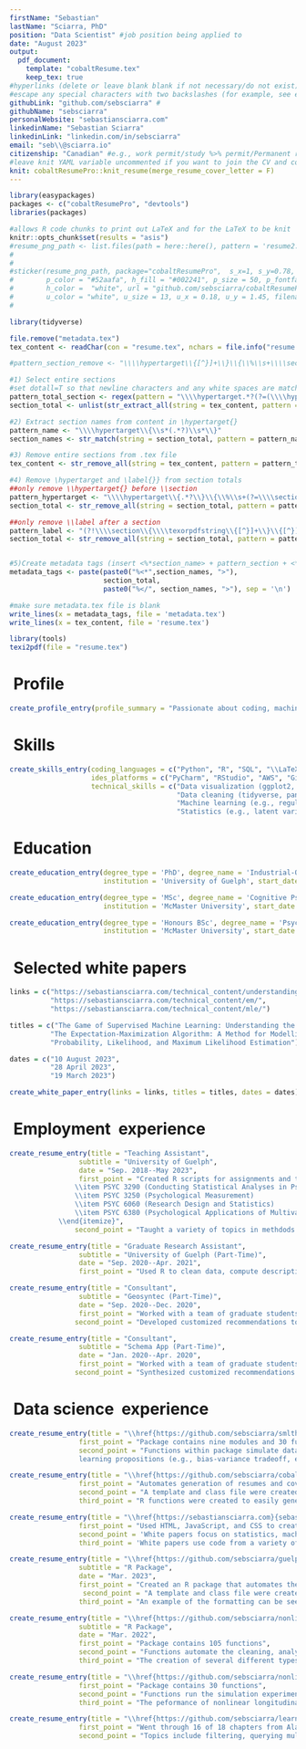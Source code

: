 ```yaml
---
firstName: "Sebastian"
lastName: "Sciarra, PhD"
position: "Data Scientist" #job position being applied to 
date: "August 2023" 
output: 
  pdf_document:
    template: "cobaltResume.tex"
    keep_tex: true
#hyperlinks (delete or leave blank blank if not necessary/do not exist)
#escape any special characters with two backslashes (for example, see email variable)
githubLink: "github.com/sebsciarra" #
githubName: "sebsciarra"
personalWebsite: "sebastiansciarra.com"
linkedinName: "Sebastian Sciarra"
linkedinLink: "linkedin.com/in/sebsciarra"
email: "seb\\@sciarra.io" 
citizenship: "Canadian" #e.g., work permit/study %>% permit/Permanent resident/citizen, etc.
#leave knit YAML variable uncommented if you want to join the CV and cover letter in one PDF
knit: cobaltResumePro::knit_resume(merge_resume_cover_letter = F)
---
```


```r
library(easypackages)
packages <- c("cobaltResumePro", "devtools")
libraries(packages)

#allows R code chunks to print out LaTeX and for the LaTeX to be knit
knitr::opts_chunk$set(results = "asis")
#resume_png_path <- list.files(path = here::here(), pattern = 'resume2.0_screen.png', recursive = TRUE, full.names = TRUE)
#
#
#sticker(resume_png_path, package="cobaltResumePro",  s_x=1, s_y=0.78, s_width=.38, s_height = .34, 
#        p_color = "#52aafa", h_fill = "#002241", p_size = 50, p_fontface = "bold", dpi = 1000, 
#        h_color =  "white", url = "github.com/sebsciarra/cobaltResumePro",
#        u_color = "white", u_size = 13, u_x = 0.18, u_y = 1.45, filename="resume_pro.png")
#

```

```r
library(tidyverse)

file.remove("metadata.tex")
tex_content <- readChar(con = "resume.tex", nchars = file.info("resume.tex")$size)

#pattern_section_remove <- "\\\\hypertarget\\{[^}]+\\}\\{\\%\\s+\\\\section\\{\\\\texorpdfstring\\{[^}]+\\}\\{[^}]+\\}\\}\\\\label\\{[^}]+\\}\\}"

#1) Select entire sections
#set dotall=T so that newline characters and any white spaces are matched 
pattern_total_section <- regex(pattern = "\\\\hypertarget.*?(?=(\\\\hypertarget|\\\\end\\{document))", dotall = TRUE)
section_total <- unlist(str_extract_all(string = tex_content, pattern = pattern_total_section))

#2) Extract section names from content in \hypertarget{}
pattern_name <- "\\\\hypertarget\\{\\s*(.*?)\\s*\\}"
section_names <- str_match(string = section_total, pattern = pattern_name)[ ,2]

#3) Remove entire sections from .tex file 
tex_content <- str_remove_all(string = tex_content, pattern = pattern_total_section)

#4) Remove \hypertarget and \label{}} from section totals 
##only remove \\hypertarget{} before \\section
pattern_hypertarget <- "\\\\hypertarget\\{.*?\\}\\{\\%\\s+(?=\\\\section\\{\\\\texorpdfstring\\{[^}]+\\}\\{[^}]+\\}\\}\\\\label\\{[^}]+\\})"
section_total <- str_remove_all(string = section_total, pattern = pattern_hypertarget)

##only remove \\label after a section 
pattern_label <- "(?!\\\\section\\{\\\\texorpdfstring\\{[^}]+\\}\\{[^}]+\\}\\}\\\\label\\{[^}]+\\})\\\\label\\{.*?\\}\\}"
section_total <- str_remove_all(string = section_total, pattern = pattern_label)


#5)Create metadata tags (insert <%*section_name> + pattern_section + <*section_name> into metadata.tex)
metadata_tags <- paste(paste0("%<*",section_names, ">"),  
                       section_total, 
                       paste0("%</", section_names, ">"), sep = '\n')

#make sure metadata.tex file is blank
write_lines(x = metadata_tags, file = 'metadata.tex')
write_lines(x = tex_content, file = 'resume.tex')

library(tools)
texi2pdf(file = "resume.tex")
```


# \faUser\ Profile 


```r
create_profile_entry(profile_summary = "Passionate about coding, machine learning, and statistics. Completed my PhD \\href{\\detokenize{https://atrium.lib.uoguelph.ca/server/api/core/bitstreams/8ed1891d-58ca-457b-b0d4-33a015fb2db9/content}}{\\textcolor{blue}{dissertation}} at the intersection of these fields to address a practical problem in Industrial-Organizational psychology and received the 2022/2023 Canadian Psychological Association Certificate of Academic Excellence for this work. In my dissertation, I coded and ran Monte Carlo simulations on an AWS instance to evaluate the performance of nonlinear longitudinal models. Writes white papers on machine learning topics at\ \\href{https://sebastiansciarra.com}{\\textcolor{blue}{sebastiansciarra.com}}. \\newline")
```

# \faCogs\ Skills 

```r
create_skills_entry(coding_languages = c("Python", "R", "SQL", "\\LaTeX", "Javascript", "HTML", "CSS"), 
                    ides_platforms = c("PyCharm", "RStudio", "AWS", "Git", "MySQL"), 
                    technical_skills = c("Data visualization (ggplot2, plotnine)", 
                                         "Data cleaning (tidyverse, pandas, numpy)", 
                                         "Machine learning (e.g., regularized regression, decision trees, random forests, mixture models)", 
                                         "Statistics (e.g., latent variable models, factor analysis, multilevel modelling)"))
```




# \faUniversity\ Education

```r
create_education_entry(degree_type = 'PhD', degree_name = 'Industrial-Organizational Psychology', 
                       institution = 'University of Guelph', start_date = 'Sep. 2018', end_date = 'May 2023')

create_education_entry(degree_type = 'MSc', degree_name = 'Cognitive Psychology', 
                       institution = 'McMaster University', start_date = 'Sep. 2016', end_date = 'June 2018')

create_education_entry(degree_type = 'Honours BSc', degree_name = 'Psychology, Neuroscience \\& Behaviour', 
                       institution = 'McMaster University', start_date = 'Sep. 2012', end_date = 'June 2016')
```

# \faCoffee\ Selected white papers

```r
links = c("https://sebastiansciarra.com/technical_content/understanding_ml/",
          "https://sebastiansciarra.com/technical_content/em/", 
          "https://sebastiansciarra.com/technical_content/mle/")

titles = c("The Game of Supervised Machine Learning: Understanding the Setup, Players, and Rules",
          "The Expectation-Maximization Algorithm: A Method for Modelling Mixtures of Distributions", 
          "Probability, Likelihood, and Maximum Likelihood Estimation")

dates = c("10 August 2023", 
          "28 April 2023", 
          "19 March 2023")

create_white_paper_entry(links = links, titles = titles, dates = dates)
```


# \faSuitcase\ Employment \ experience 

```r
create_resume_entry(title = "Teaching Assistant", 
                 subtitle = "University of Guelph", 
                 date = "Sep. 2018--May 2023", 
                 first_point = "Created R scripts for assignments and taught labs for the following courses in measurement and statistics: \\begin{itemize}   \\fontsize{8}{8}\\selectfont
                \\item PSYC 3290 (Conducting Statistical Analyses in Psychology)
                \\item PSYC 3250 (Psychological Measurement) 
                \\item PSYC 6060 (Research Design and Statistics)
                \\item PSYC 6380 (Psychological Applications of Multivariate Analysis)
            \\end{itemize}", 
                second_point = "Taught a variety of topics in methdods and statistics (e.g., regression with continuous and categorical [i.e., ANOVA] variables, \\textit{p} values, \\textit{p} hacking, hierarchical linear modelling, factor analysis, latent variable modelling, etc.)")
```


```r
create_resume_entry(title = "Graduate Research Assistant", 
                 subtitle = "University of Guelph (Part-Time)", 
                 date = "Sep. 2020--Apr. 2021", 
                 first_point = "Used R to clean data, compute descriptive statistics, and run regression analyses (with categorical and/or continuous variables) for organizational data on turnover, downsizing, and growth")
```

```r
create_resume_entry(title = "Consultant", 
                 subtitle = "Geosyntec (Part-Time)", 
                 date = "Sep. 2020--Dec. 2020", 
                 first_point = "Worked with a team of graduate students to improve the interview procedure", 
                second_point = "Developed customized recommendations to structure the interview procedure so that adverse hiring outcomes were reduced and skills were more rigorously evaluated")
```

```r
create_resume_entry(title = "Consultant", 
                 subtitle = "Schema App (Part-Time)", 
                 date = "Jan. 2020--Apr. 2020", 
                 first_point = "Worked with a team of graduate students to improve the onboarding of new employees", 
                second_point = "Synthesized customized recommendations by using literatures on realistic job previews, goal setting, and mentoring")
```





# \faCode\ Data science \ experience


```r
create_resume_entry(title = "\\href{https://github.com/sebsciarra/smltheory}{smltheory}", subtitle = "Python package", date = "Aug. 2023", 
                 first_point = "Package contains nine modules and 30 functions", 
                 second_point = "Functions within package simulate data sets and demonstrate propositions of supervised machine
                 learning propositions (e.g., bias-variance tradeoff, excess risk decomposition)") 
```


```r
create_resume_entry(title = "\\href{https://github.com/sebsciarra/cobaltResume}{cobaltResume}", subtitle = "R Package", date = "May 2023", 
                 first_point = "Automates generation of resumes and cover letters within RStudio", 
                 second_point = "A template and class file were created (\\textapprox 700 lines of \\LaTeX code) to specify a styling template that draws inspiration from the cobalt theme in the RStudio IDE", 
                 third_point = "R functions were created to easily generate resume entries and merge resume and cover letters into one PDF file")
```

```r
create_resume_entry(title = "\\href{https://sebastiansciarra.com}{sebastiansciarra.com}", subtitle = "Personal website", date = "Mar. 2023", 
                 first_point = "Used HTML, JavaScript, and CSS to create a personal website for writing white papers",
                 second_point = 'White papers focus on statistics, machine learning, and coding by explaining technical details, providing demonstrations, and conducting simulation experiments', 
                 third_point = 'White papers use code from a variety of languages to explain content. As an example, my post titled ``\\href{https://sebastiansciarra.com/coding_tricks/em_demo/}{\\textcolor{blue}{Coding and Visualizing the Expectation-Maximization Algorithm}}" used R, Python, and CSS code')
```

```r
create_resume_entry(title = "\\href{https://github.com/sebsciarra/guelphdown}{guelphdown}", 
                 subtitle = "R Package", 
                 date = "Mar. 2023", 
                 first_point = "Created an R package that automates the generation of theses according to the University of Guelph formatting requirements", 
                  second_point = "A template and class file were created (\\textapprox 1400 lines of \\LaTeX code) to specify formattings for the preamble, body, references, and appendices",
                 third_point = "An example of the formatting can be seen in my \ \\href{\\detokenize{https://atrium.lib.uoguelph.ca/server/api/core/bitstreams/8ed1891d-58ca-457b-b0d4-33a015fb2db9/content}}{\\textcolor{blue}{thesis}}")

```


```r
create_resume_entry(title = "\\href{https://github.com/sebsciarra/nonlinSimsAnalysis}{nonlinSimsAnalysis}", 
                 subtitle = "R Package",
                 date = "Mar. 2022", 
                 first_point = "Package contains 105 functions",
                 second_point = "Functions automate the cleaning, analysis, and visualization of large data sets (e.g., 40 000+ rows) for my doctoral dissertation", 
                 third_point = "The creation of several different types of tables and figures were automated by this package")
```

```r
create_resume_entry(title = "\\href{https://github.com/sebsciarra/nonlinSims}{nonlinSims}", subtitle = "R Package", date = "Jan. 2022", 
                 first_point = "Package contains 30 functions",
                 second_point = "Functions run the simulation experiments of my doctoral dissertation",
                 third_point = "The peformance of nonlinear longitudinal models are evaluated (e.g., structured latent growth curve models) are evaluated under several conditions")
```

```r
create_resume_entry(title = "\\href{https://github.com/sebsciarra/learning_SQL}{Learning SQL}", subtitle = "Project", date = "Mar. 2021", 
                 first_point = "Went through 16 of 18 chapters from Alan Beaulieu's \\href{https://www.amazon.ca/Learning-SQL-Generate-Manipulate-Retrieve/dp/1492057614/ref=sr_1_1?hvadid=324956203165&hvdev=c&hvlocphy=9000835&hvnetw=g&hvqmt=e&hvrand=9921433988929165270&hvtargid=kwd-312865785332&hydadcr=16084_10268182&keywords=learning+sql+by+alan+beaulieu&qid=1684158363&sr=8-1}{\\textcolor{blue}{Learning SQL}}", 
                 second_point = "Topics include filtering, querying multiple tables, sets, grouping and aggregates, subqueries, joins, transactions etc.")
```




